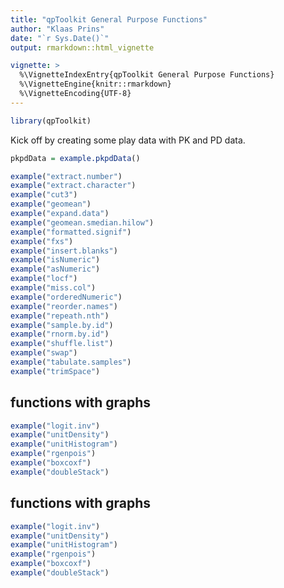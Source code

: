 ```yaml
---
title: "qpToolkit General Purpose Functions"
author: "Klaas Prins"
date: "`r Sys.Date()`"
output: rmarkdown::html_vignette

vignette: >
  %\VignetteIndexEntry{qpToolkit General Purpose Functions}
  %\VignetteEngine{knitr::rmarkdown}
  %\VignetteEncoding{UTF-8}
---
```



```r
library(qpToolkit)
```

Kick off by creating some play data with PK and PD data.

```r
pkpdData = example.pkpdData()
```

```r
example("extract.number")
example("extract.character")
example("cut3")
example("geomean")
example("expand.data")
example("geomean.smedian.hilow")
example("formatted.signif")
example("fxs")
example("insert.blanks")
example("isNumeric")
example("asNumeric")
example("locf")
example("miss.col")
example("orderedNumeric")
example("reorder.names")
example("repeath.nth")
example("sample.by.id")
example("rnorm.by.id")
example("shuffle.list")
example("swap")
example("tabulate.samples")
example("trimSpace")
```

## functions with graphs
```r
example("logit.inv")
example("unitDensity")
example("unitHistogram")
example("rgenpois")
example("boxcoxf")
example("doubleStack")
```

## functions with graphs
```r
example("logit.inv")
example("unitDensity")
example("unitHistogram")
example("rgenpois")
example("boxcoxf")
example("doubleStack")
```

